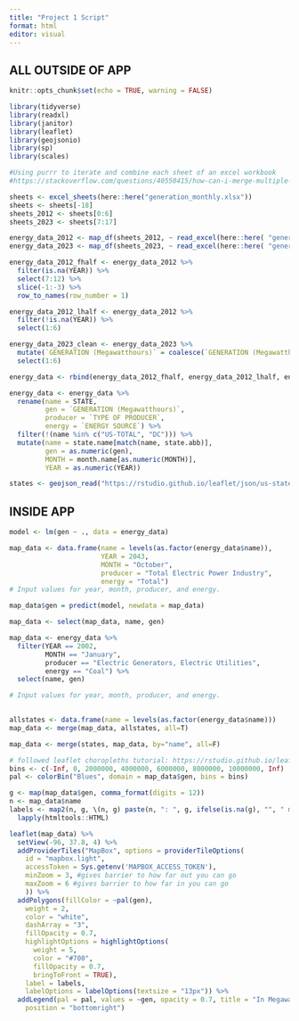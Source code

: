 ---
title: "Project 1 Script"
format: html
editor: visual
---

## ALL OUTSIDE OF APP

```{r setup, include=FALSE}
knitr::opts_chunk$set(echo = TRUE, warning = FALSE)
```

```{r libraries}
library(tidyverse)
library(readxl)
library(janitor)
library(leaflet)
library(geojsonio)
library(sp)
library(scales)
```

```{r readxl}
#Using purrr to iterate and combine each sheet of an excel workbook
#https://stackoverflow.com/questions/40550415/how-can-i-merge-multiple-sheets-of-an-excel-workbook-in-r

sheets <- excel_sheets(here::here("generation_monthly.xlsx"))
sheets <- sheets[-18]
sheets_2012 <- sheets[0:6]
sheets_2023 <- sheets[7:17]

energy_data_2012 <- map_df(sheets_2012, ~ read_excel(here::here( "generation_monthly.xlsx"), sheet = .x))
energy_data_2023 <- map_df(sheets_2023, ~ read_excel(here::here( "generation_monthly.xlsx"), sheet = .x, skip = 4))
```

```{r data cleaning}
energy_data_2012_fhalf <- energy_data_2012 %>%
  filter(is.na(YEAR)) %>%
  select(7:12) %>%
  slice(-1:-3) %>%
  row_to_names(row_number = 1)

energy_data_2012_lhalf <- energy_data_2012 %>%
  filter(!is.na(YEAR)) %>%
  select(1:6)

energy_data_2023_clean <- energy_data_2023 %>%
  mutate(`GENERATION (Megawatthours)` = coalesce(`GENERATION (Megawatthours)`, `GENERATION\r\n(Megawatthours)`)) %>%
  select(1:6)

energy_data <- rbind(energy_data_2012_fhalf, energy_data_2012_lhalf, energy_data_2023_clean)

energy_data <- energy_data %>%
  rename(name = STATE, 
         gen = `GENERATION (Megawatthours)`, 
         producer = `TYPE OF PRODUCER`,
         energy = `ENERGY SOURCE`) %>%
  filter(!(name %in% c("US-TOTAL", "DC"))) %>%
  mutate(name = state.name[match(name, state.abb)],
         gen = as.numeric(gen),
         MONTH = month.name[as.numeric(MONTH)],
         YEAR = as.numeric(YEAR)) 
```

```{r spatialdf for states}
states <- geojson_read("https://rstudio.github.io/leaflet/json/us-states.geojson", what = "sp")
```

## INSIDE APP

```{r using lm to predict new data example}
model <- lm(gen ~ ., data = energy_data)

map_data <- data.frame(name = levels(as.factor(energy_data$name)), 
                       YEAR = 2043, 
                       MONTH = "October",
                       producer = "Total Electric Power Industry",
                       energy = "Total") 
# Input values for year, month, producer, and energy. 

map_data$gen = predict(model, newdata = map_data)

map_data <- select(map_data, name, gen)
```

```{r using current data example}
map_data <- energy_data %>%
  filter(YEAR == 2002, 
         MONTH == "January", 
         producer == "Electric Generators, Electric Utilities", 
         energy == "Coal") %>%
  select(name, gen)

# Input values for year, month, producer, and energy. 
  
```

```{r merge}
allstates <- data.frame(name = levels(as.factor(energy_data$name))) 
map_data <- merge(map_data, allstates, all=T)

map_data <- merge(states, map_data, by="name", all=F)
```

```{r leaflet}
# followed leaflet choropleths tutorial: https://rstudio.github.io/leaflet/choropleths.html
bins <- c(-Inf, 0, 2000000, 4000000, 6000000, 8000000, 10000000, Inf)
pal <- colorBin("Blues", domain = map_data$gen, bins = bins)

g <- map(map_data$gen, comma_format(digits = 12))
n <- map_data$name
labels <- map2(n, g, \(n, g) paste(n, ": ", g, ifelse(is.na(g), "", " megawatthours"), sep="")) %>%
  lapply(htmltools::HTML)

leaflet(map_data) %>%
  setView(-96, 37.8, 4) %>%
  addProviderTiles("MapBox", options = providerTileOptions(
    id = "mapbox.light",
    accessToken = Sys.getenv('MAPBOX_ACCESS_TOKEN'),
    minZoom = 3, #gives barrier to how far out you can go
    maxZoom = 6 #gives barrier to how far in you can go
    )) %>%
  addPolygons(fillColor = ~pal(gen),
    weight = 2,
    color = "white",
    dashArray = "3",
    fillOpacity = 0.7,
    highlightOptions = highlightOptions(
      weight = 5,
      color = "#700",
      fillOpacity = 0.7,
      bringToFront = TRUE),
    label = labels,
    labelOptions = labelOptions(textsize = "13px")) %>% 
  addLegend(pal = pal, values = ~gen, opacity = 0.7, title = "In Megawatthours",
    position = "bottomright")
```






